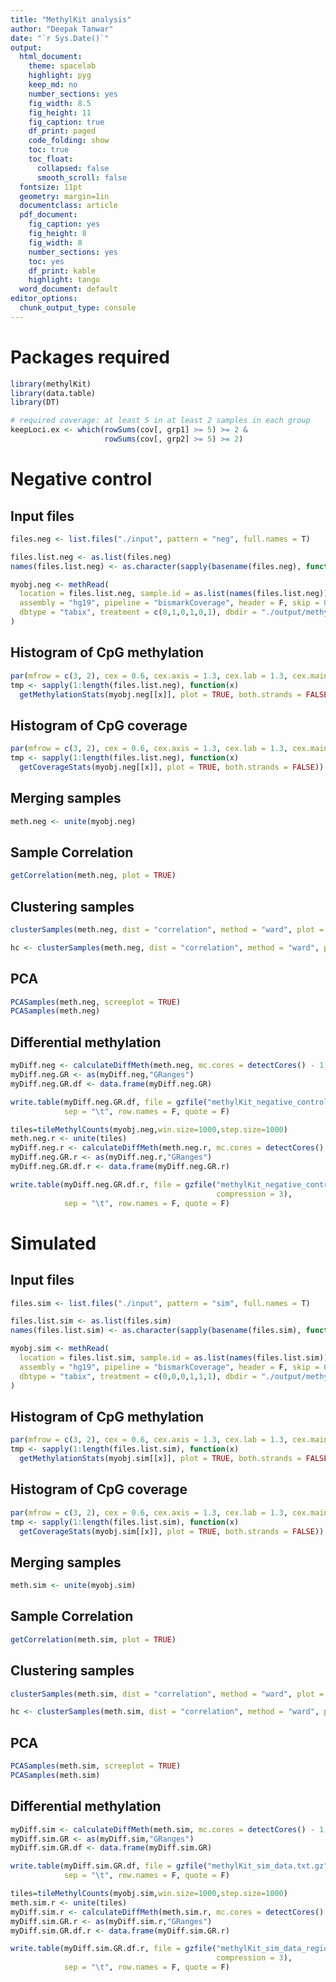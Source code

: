 ```yaml
---
title: "MethylKit analysis"
author: "Deepak Tanwar"
date: "`r Sys.Date()`"
output:
  html_document:
    theme: spacelab
    highlight: pyg
    keep_md: no
    number_sections: yes
    fig_width: 8.5
    fig_height: 11
    fig_caption: true
    df_print: paged
    code_folding: show
    toc: true
    toc_float:
      collapsed: false
      smooth_scroll: false
  fontsize: 11pt
  geometry: margin=1in
  documentclass: article
  pdf_document:
    fig_caption: yes
    fig_height: 8
    fig_width: 8
    number_sections: yes
    toc: yes
    df_print: kable
    highlight: tango
  word_document: default
editor_options: 
  chunk_output_type: console
---
```


# Packages required

```r
library(methylKit)
library(data.table)
library(DT)
```

```r
# required coverage: at least 5 in at least 2 samples in each group
keepLoci.ex <- which(rowSums(cov[, grp1] >= 5) >= 2 &
                     rowSums(cov[, grp2] >= 5) >= 2)
```


# Negative control

## Input files
```r
files.neg <- list.files("./input", pattern = "neg", full.names = T)

files.list.neg <- as.list(files.neg)
names(files.list.neg) <- as.character(sapply(basename(files.neg), function(x) strsplit(x, "\\.")[[1]][1]))

myobj.neg <- methRead(
  location = files.list.neg, sample.id = as.list(names(files.list.neg)),
  assembly = "hg19", pipeline = "bismarkCoverage", header = F, skip = 0,
  dbtype = "tabix", treatment = c(0,1,0,1,0,1), dbdir = "./output/methylDB"
)
```


## Histogram of CpG methylation
```r
par(mfrow = c(3, 2), cex = 0.6, cex.axis = 1.3, cex.lab = 1.3, cex.main = 1.2)
tmp <- sapply(1:length(files.list.neg), function(x)
  getMethylationStats(myobj.neg[[x]], plot = TRUE, both.strands = FALSE))
```


## Histogram of CpG coverage
```r
par(mfrow = c(3, 2), cex = 0.6, cex.axis = 1.3, cex.lab = 1.3, cex.main = 1.2)
tmp <- sapply(1:length(files.list.neg), function(x)
  getCoverageStats(myobj.neg[[x]], plot = TRUE, both.strands = FALSE))
```


## Merging samples
```r
meth.neg <- unite(myobj.neg)
```


## Sample Correlation
```r
getCorrelation(meth.neg, plot = TRUE)
```


## Clustering samples
```r
clusterSamples(meth.neg, dist = "correlation", method = "ward", plot = TRUE)
```

```r
hc <- clusterSamples(meth.neg, dist = "correlation", method = "ward", plot = FALSE)
```


## PCA
```r
PCASamples(meth.neg, screeplot = TRUE)
PCASamples(meth.neg)
```


## Differential methylation
```r
myDiff.neg <- calculateDiffMeth(meth.neg, mc.cores = detectCores() - 1, overdispersion = "MN")
myDiff.neg.GR <- as(myDiff.neg,"GRanges")
myDiff.neg.GR.df <- data.frame(myDiff.neg.GR)

write.table(myDiff.neg.GR.df, file = gzfile("methylKit_negative_control.txt.gz", compression = 3),
            sep = "\t", row.names = F, quote = F)

tiles=tileMethylCounts(myobj.neg,win.size=1000,step.size=1000)
meth.neg.r <- unite(tiles)
myDiff.neg.r <- calculateDiffMeth(meth.neg.r, mc.cores = detectCores() - 1, overdispersion = "MN")
myDiff.neg.GR.r <- as(myDiff.neg.r,"GRanges")
myDiff.neg.GR.df.r <- data.frame(myDiff.neg.GR.r)

write.table(myDiff.neg.GR.df.r, file = gzfile("methylKit_negative_control_regions.txt.gz", 
                                              compression = 3),
            sep = "\t", row.names = F, quote = F)
```


# Simulated

## Input files
```r
files.sim <- list.files("./input", pattern = "sim", full.names = T)

files.list.sim <- as.list(files.sim)
names(files.list.sim) <- as.character(sapply(basename(files.sim), function(x) strsplit(x, "\\.")[[1]][1]))

myobj.sim <- methRead(
  location = files.list.sim, sample.id = as.list(names(files.list.sim)),
  assembly = "hg19", pipeline = "bismarkCoverage", header = F, skip = 0,
  dbtype = "tabix", treatment = c(0,0,0,1,1,1), dbdir = "./output/methylDB"
)
```


## Histogram of CpG methylation
```r
par(mfrow = c(3, 2), cex = 0.6, cex.axis = 1.3, cex.lab = 1.3, cex.main = 1.2)
tmp <- sapply(1:length(files.list.sim), function(x)
  getMethylationStats(myobj.sim[[x]], plot = TRUE, both.strands = FALSE))
```


## Histogram of CpG coverage
```r
par(mfrow = c(3, 2), cex = 0.6, cex.axis = 1.3, cex.lab = 1.3, cex.main = 1.2)
tmp <- sapply(1:length(files.list.sim), function(x)
  getCoverageStats(myobj.sim[[x]], plot = TRUE, both.strands = FALSE))
```


## Merging samples
```r
meth.sim <- unite(myobj.sim)
```


## Sample Correlation
```r
getCorrelation(meth.sim, plot = TRUE)
```


## Clustering samples
```r
clusterSamples(meth.sim, dist = "correlation", method = "ward", plot = TRUE)
```

```r
hc <- clusterSamples(meth.sim, dist = "correlation", method = "ward", plot = FALSE)
```


## PCA
```r
PCASamples(meth.sim, screeplot = TRUE)
PCASamples(meth.sim)
```


## Differential methylation
```r
myDiff.sim <- calculateDiffMeth(meth.sim, mc.cores = detectCores() - 1, overdispersion = "MN")
myDiff.sim.GR <- as(myDiff.sim,"GRanges")
myDiff.sim.GR.df <- data.frame(myDiff.sim.GR)

write.table(myDiff.sim.GR.df, file = gzfile("methylKit_sim_data.txt.gz", compression = 3),
            sep = "\t", row.names = F, quote = F)

tiles=tileMethylCounts(myobj.sim,win.size=1000,step.size=1000)
meth.sim.r <- unite(tiles)
myDiff.sim.r <- calculateDiffMeth(meth.sim.r, mc.cores = detectCores() - 1, overdispersion = "MN")
myDiff.sim.GR.r <- as(myDiff.sim.r,"GRanges")
myDiff.sim.GR.df.r <- data.frame(myDiff.sim.GR.r)

write.table(myDiff.sim.GR.df.r, file = gzfile("methylKit_sim_data_regions.txt.gz", 
                                              compression = 3),
            sep = "\t", row.names = F, quote = F)
```